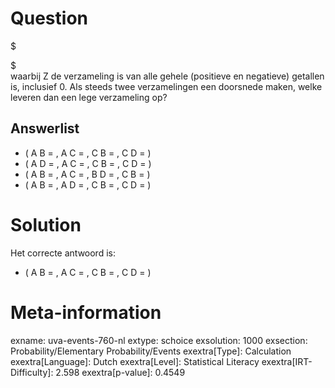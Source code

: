Question
========

$ \begin{aligned} A & = \left \{ x \mid x = 2k, k \in Z \right
\}\\ B & = \left \{ x \mid x = 2k + 1, k \in Z \right \}\\ C
& = \left \{ x \mid x = 2(k + 1), k \in Z \right \}\\ D & =
\left \{ x \mid x = 2k - 1, k \in Z \right \} \end{aligned} $\
waarbij Z de verzameling is van alle gehele (positieve en negatieve)
getallen is, inclusief 0. Als steeds twee verzamelingen een doorsnede
maken, welke leveren dan een lege verzameling op?


Answerlist
----------

* \( A \cap B = \O, A \cap C = \O, C \cap B = \O, C \cap D = \O \)
* \( A \cap D = \O, A \cap C = \O, C \cap B = \O, C \cap D = \O \)
* \( A \cap B = \O, A \cap C = \O, B \cap D = \O, C \cap B = \O \)
* \( A \cap B = \O, A \cap D = \O, C \cap B = \O, C \cap D = \O \)

Solution
========

Het correcte antwoord is: 

* \( A \cap B = \O, A \cap C = \O, C \cap B = \O, C \cap D = \O \)

Meta-information
================
exname: uva-events-760-nl
extype: schoice
exsolution: 1000
exsection: Probability/Elementary Probability/Events
exextra[Type]: Calculation
exextra[Language]: Dutch
exextra[Level]: Statistical Literacy
exextra[IRT-Difficulty]: 2.598
exextra[p-value]: 0.4549
